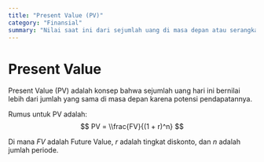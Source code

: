 ```yaml
---
title: "Present Value (PV)"
category: "Finansial"
summary: "Nilai saat ini dari sejumlah uang di masa depan atau serangkaian pembayaran, dengan asumsi tingkat pengembalian tertentu."
---
```


# Present Value

Present Value (PV) adalah konsep bahwa sejumlah uang hari ini bernilai lebih dari jumlah yang sama di masa depan karena potensi pendapatannya.

Rumus untuk PV adalah:
$$ PV = \\frac{FV}{(1 + r)^n} $$

Di mana $FV$ adalah Future Value, $r$ adalah tingkat diskonto, dan $n$ adalah jumlah periode.
